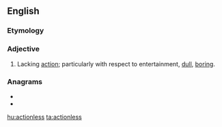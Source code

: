==English==

===Etymology===
{{suffix|en|action|less}}

===Adjective===
{{en-adj}}

# Lacking [[action]]; particularly with respect to entertainment, [[dull]], [[boring]].

===Anagrams===
* {{l|en|coastlines}}
* {{l|en|sectionals}}

[[hu:actionless]]
[[ta:actionless]]